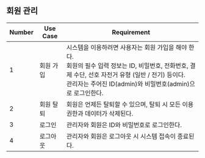 ## 회원 관리

| Number | Use Case | Requirement |
| --- | --- | --- |
| 1 | 회원 가입 | 시스템을 이용하려면 사용자는 회원 가입을 해야 한다. <br>회원의 필수 입력 정보는 ID, 비밀번호, 전화번호, 결제 수단, 선호 자전거 유형 (일반 / 전기) 등이다. <br>관리자는 주어진 ID(admin)와 비밀번호(admin)으로 로그인한다. |
| 2 | 회원 탈퇴 | 회원은 언제든 탈퇴할 수 있으며, 탈퇴 시 모든 이용 권한과 데이터가 삭제된다. |
| 3 | 로그인 | 관리자와 회원은 ID와 비밀번호로 로그인한다. |
| 4 | 로그아웃 | 관리자와 회원은 로그아웃 시 시스템 접속이 종료된다. |

